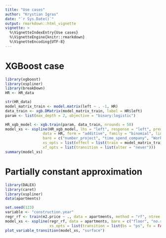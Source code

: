 ```yaml
---
title: "Use cases"
author: "Krystian Igras"
date: "`r Sys.Date()`"
output: rmarkdown::html_vignette
vignette: >
  %\VignetteIndexEntry{Use cases}
  %\VignetteEngine{knitr::rmarkdown}
  %\VignetteEncoding{UTF-8}
---
```


# XGBoost case

```r
library(xgboost)
library(xspliner)
library(breakDown)
HR <- HR_data

str(HR_data)
model_matrix_train <- model.matrix(left ~ . -1, HR)
data_train <- xgb.DMatrix(model_matrix_train, label = HR$left)
param <- list(max_depth = 2, objective = "binary:logistic")

HR_xgb_model <- xgb.train(param, data_train, nrounds = 50)
model_xs <- xspline(HR_xgb_model, lhs = "left", response = "left", predictors = colnames(HR)[-7],
                 data = HR, form = "additive", family = "binomial", link = "logit",
                 bare = c("number_project", "time_spend_company", "Work_accident", "promotion_last_5years"),
                 xs_opts = list(effect = list(train = model_matrix_train)),
                 xf_opts = list(transition = list(alter = "never"))) 
summary(model_xs)
```

# Partially constant approximation

```r
library(DALEX)
library(caret)
library(xspliner)
data(apartments)

set.seed(123)
variable <- "construction.year"
regr_rf <- train(m2.price ~ ., data = apartments, method = "rf", ntree = 100)
model_xs <- xspline(regr_rf, data = apartments, bare = c("floor", "no.rooms"),
                    xs_opts = list(transition = list(bs = "ps", fx = FALSE, k = 20, m = -1)))
plot_variable_transition(model_xs, "surface")
```

